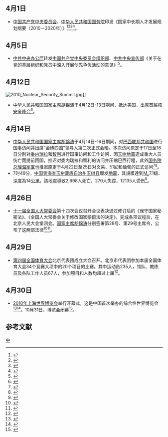 <noinclude>{{monthInNewsChina|2010|4}}</noinclude>

==4月1日==
*[[中国共产党中央委员会|中国共产党中央委员会]]、[[中华人民共和国国务院|中华人民共和国国务院]]印发《国家中长期人才发展规划纲要（2010－2020年）》<ref>{{Cite web|title=国家中长期人才发展规划纲要(2010－2020年)发布|url=http://www.gov.cn/jrzg/2010-06/06/content_1621777.htm|access-date=2021-07-19|work=www.gov.cn|archive-date=2020-03-06|archive-url=https://web.archive.org/web/20200306145434/http://www.gov.cn/jrzg/2010-06/06/content_1621777.htm}}</ref><ref>{{Cite web|title=中共中央国务院印发国家中长期人才发展规划纲要——中新网|url=http://www.chinanews.com/gn/news/2010/06-06/2326013.shtml|access-date=2021-07-19|work=中新网|archive-date=2021-07-19|archive-url=https://web.archive.org/web/20210719162340/http://www.chinanews.com/gn/news/2010/06-06/2326013.shtml}}</ref><ref>{{Cite web|title=国家中长期人才发展规划纲要（2010-2020年）--中国人才网--人民网|url=http://cpc.people.com.cn/n/2013/0125/c244802-20328041.html|access-date=2021-07-19|work=cpc.people.com.cn|archive-date=2021-07-21|archive-url=https://web.archive.org/web/20210721054839/http://cpc.people.com.cn/n/2013/0125/c244802-20328041.html}}</ref><ref>{{Cite web|title=科学网—七部委印发国家中长期科技人才发展规划|url=http://news.sciencenet.cn/htmlnews/2011/8/250956.shtm|access-date=2021-07-19|work=news.sciencenet.cn|archive-date=2021-07-19|archive-url=https://web.archive.org/web/20210719162342/http://news.sciencenet.cn/htmlnews/2011/8/250956.shtm}}</ref>。

==4月5日==
*[[中共中央办公厅|中共中央办公厅]]转发[[中国共产党中央委员会组织部|中国共产党中央委员会组织部]]、[[中共中央宣传部|中共中央宣传部]]《关于在党的基层组织和党员中深入开展创先争优活动的意见》<ref>{{Cite web|title=“创先争优”——中新网|url=http://www.chinanews.com/gn/2011/06-23/3133043.shtml|access-date=2021-07-19|work=中新网|archive-date=2021-07-19|archive-url=https://web.archive.org/web/20210719162340/http://www.chinanews.com/gn/2011/06-23/3133043.shtml}}</ref>。

== 4月12日 ==
[[File:2010_Nuclear_Security_Summit.jpg|thumb]]]]
*[[中华人民共和国主席|中华人民共和国国家主席]][[胡锦涛|胡锦涛]]于4月12日-13日期间，抵达美国，出席[[2010年核安全峰会|首届核安全峰会]]<ref>{{Cite web|title=胡锦涛在首尔核安全峰会上发表重要讲话|url=https://www.fmprc.gov.cn/ce/ceie/chn/xwgg/t917663.htm|accessdate=2021-03-11|work=www.fmprc.gov.cn|archive-date=2022-04-07|archive-url=https://web.archive.org/web/20220407145410/https://www.fmprc.gov.cn/ce/ceie/chn/xwgg/t917663.htm}}</ref>。

==4月14日 ==
*[[中华人民共和国主席|中华人民共和国国家主席]][[胡锦涛|胡锦涛]]于4月14日-16日期间，对[[巴西联邦共和国|巴西联邦共和国]]进行国事访问并出席“金砖四国”领导人第二次正式会晤。本次访问原定于17日至18日分别对[[委内瑞拉|委内瑞拉]]和[[智利|智利]]进行国事访问和工作访问，因[[玉树地震|玉树地震]]造成重大人员伤亡而提前回国，推迟对委内瑞拉和智利的访问并压缩巴西行程，此外[[国务院总理|国务院总理]][[温家宝|温家宝]]也推迟原定于4月22日至25日对文莱、印尼和缅甸的正式访问<ref>{{Cite web|title=胡锦涛推迟拉美访问提前回国 温家宝推迟出访-玉树-国内国际|url=https://news.jxnews.com.cn/system/2010/04/15/011350951.shtml|accessdate=2021-03-11|work=news.jxnews.com.cn|archive-date=2012-01-18|archive-url=https://web.archive.org/web/20120118220819/http://news.jxnews.com.cn/system/2010/04/15/011350951.shtml}}</ref><ref>{{Cite web|title=抗震救灾：胡锦涛提前结束外访回国 温家宝赴灾区_滚动新闻_新浪财经_新浪网|url=http://finance.sina.com.cn/roll/20100416/01147760468.shtml|accessdate=2021-03-11|work=finance.sina.com.cn|archive-date=2022-04-07|archive-url=https://web.archive.org/web/20220407145410/http://finance.sina.com.cn/roll/20100416/01147760468.shtml}}</ref>。
* 7时49分，[[中华人民共和国|中国]][[青海省|青海省]][[玉树藏族自治州|玉树藏族自治州]][[玉树市|玉树县]]爆发[[2010年玉树地震|地震]]，其規模達到[[面波震级|M<sub>s</sub>]]7.1级、深度為14[[公里|公里]]。該地震導致2,698人死亡，270人失踪，12135人受伤<ref>{{cite news|language=Zh-hans|url=http://news.163.com/10/0414/13/64819KB7000146BD.html|title=青海玉树地震一村庄夷为平地 99%民房全部倒塌|work=中新社|publisher=网易|date=2010-04-14|accessdate=2010-04-14|deadurl=yes|archiveurl=https://web.archive.org/web/20100419002639/http://news.163.com/10/0414/13/64819KB7000146BD.html|archivedate=2010-04-19}}</ref>。

== 4月26日==
*[[十一届全国人大常委会|十一届全国人大常委会]]第十四次会议召开会议表决通过修订后的《保守国家秘密法》、《全国人大常委会关于修改国家赔偿法的决定》，完成各项议程后，在北京人民大会堂闭会。[[中华人民共和国国家主席|国家主席]][[胡锦涛|胡锦涛]]分别签署第28号、第29号主席令，公布了这两部法律<ref>{{Cite web|title=十一届全国人大常委会第十四次会议在京闭会 表决通过修订后的保守国家秘密法、关于修改国家赔偿法的决定 胡锦涛签署主席令予以公布 吴邦国主持会议并讲话|url=http://rmfyb.chinacourt.org/paper/html/2010-04/30/content_8381.htm?div=-1|accessdate=2021-03-12|work=rmfyb.chinacourt.org|archive-date=2022-04-07|archive-url=https://web.archive.org/web/20220407145411/http://rmfyb.chinacourt.org/paper/html/2010-04/30/content_8381.htm?div=-1}}</ref><ref>{{Cite web|title=十一届全国人大常委会第十四次会议闭会 通过修改国家赔偿法 - 中华人民共和国最高人民法院|url=http://www.court.gov.cn/zixun-xiangqing-7199.html|accessdate=2021-03-12|work=www.court.gov.cn|archive-date=2020-02-07|archive-url=https://web.archive.org/web/20200207154728/http://www.court.gov.cn/zixun-xiangqing-7199.html}}</ref>。

== 4月29日 ==
*[[第四届全国体育大会|第四届全国体育大会]]北京代表团成立大会召开。北京市代表团参加本届全国体育大会34个竞赛大项中的20个项目的比赛。其中运动员235人，领队、教练员及各队工作人员67人，参加项目和人数均超过上届<ref>{{Cite book|title=北京年鉴 2011|last=段柄仁主编|publisher=北京：北京年鉴社|year=2011|pages=368-369}}</ref>。

== 4月30日 ==
*[[2010年上海世界博览会|2010年上海世界博览会]]举行开幕式，这是中国首次举办的综合性世界博览会<ref>{{Cite web|title=上海世博会成功举办|url=https://finance.sina.cn/2019-11-21/detail-iihnzhfz0603233.d.html|access-date=2021-07-19|date=2019-11-20|last=sina_mobile|work=finance.sina.cn|archive-date=2021-07-21|archive-url=https://web.archive.org/web/20210721054833/https://finance.sina.cn/2019-11-21/detail-iihnzhfz0603233.d.html}}</ref><ref>{{Cite web|title=胡锦涛在2010年上海世博会总结表彰大会上的讲话|url=http://www.gov.cn/ldhd/2010-12/27/content_1773855.htm|access-date=2021-07-19|work=www.gov.cn|archive-date=2021-07-19|archive-url=https://web.archive.org/web/20210719170118/http://www.gov.cn/ldhd/2010-12/27/content_1773855.htm}}</ref>。10月31日，博览会闭幕<ref>{{Cite web|title=【百年宏图】上海世博会|url=https://cn.chinadaily.com.cn/a/202105/17/WS60a1d885a3101e7ce974f75b.html|access-date=2021-07-19|work=cn.chinadaily.com.cn|archive-date=2021-07-21|archive-url=https://web.archive.org/web/20210721020748/https://cn.chinadaily.com.cn/a/202105/17/WS60a1d885a3101e7ce974f75b.html}}</ref>。
== 参考文献 ==
{{reflist|2}}
{{Portal:中国大陆新闻动态/Footer}}

[[Category:2010年4月|中]]